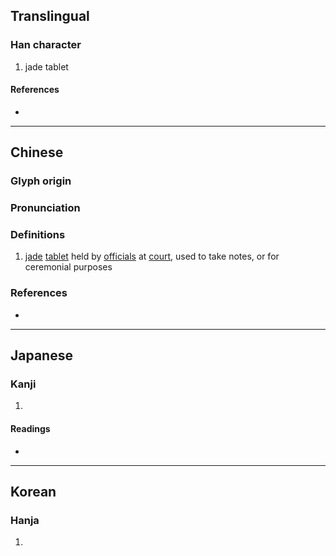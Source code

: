 {{character info/new}}
==Translingual==

===Han character===
{{Han char|rn=96|rad=玉|as=07|sn=11|four=12141|canj=MGNKG|ids=⿰𤣩廷}}

# jade tablet

====References====
* {{Han ref|kx=0732.190|dkj=21001|dj=1143.160|hdz=21111.110|uh=73FD|ud=29693|bh=D670|bd=54896}}

----

==Chinese==
{{zh-forms}}

===Glyph origin===
{{Han etym}}

===Pronunciation===
{{zh-pron
|m=tǐng
|c=ting2,ting5
|mc=y
|oc=y
|cat=
}}

===Definitions===
{{zh-hanzi}}

# {{lb|zh|archaic}} [[jade]] [[tablet]] held by [[official]]s at [[court]], used to take notes, or for ceremonial purposes {{n-g|similar to {{zh-l|*笏}}.}}

===References===
* {{R:yue:Hanzi}}

----

==Japanese==

===Kanji===
{{ja-kanji|grade=|rs=玉07}}

# {{defn|lang=ja|sort=玉07}}

====Readings====
* {{ja-readings|on=[[てい]] (tei), [[ちょう]] (chō)|kun=}}

----

==Korean==

===Hanja===
{{ko-hanja|hangeul=정|eumhun=|rv=jeong|mr=chŏng|y=ceng}}

# {{defn|lang=ko|sort=玉07}}